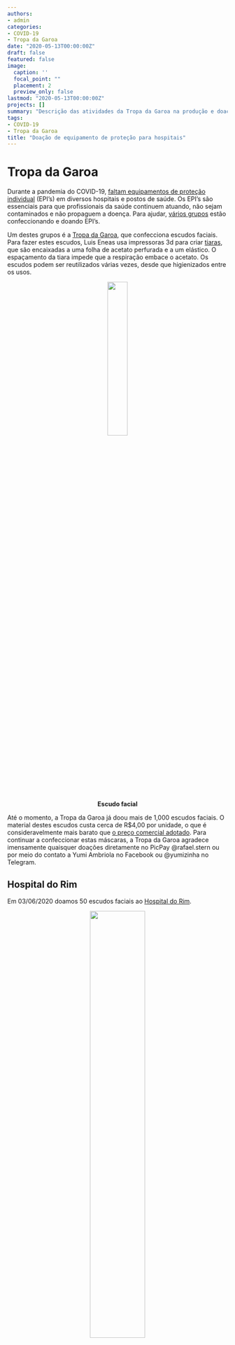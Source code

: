 ```yaml
---
authors:
- admin
categories:
- COVID-19
- Tropa da Garoa
date: "2020-05-13T00:00:00Z"
draft: false
featured: false
image:
  caption: ''
  focal_point: ""
  placement: 2
  preview_only: false
lastmod: "2020-05-13T00:00:00Z"
projects: []
summary: "Descrição das atividades da Tropa da Garoa na produção e doação de equipamentos de proteção individual durante a pandemia COVID-19."
tags:
- COVID-19
- Tropa da Garoa
title: "Doação de equipamento de proteção para hospitais"
---
```


# Tropa da Garoa

Durante a pandemia do COVID-19,
[faltam equipamentos de proteção individual](http://radardasaude.com.br/) (EPI's)
em diversos hospitais e postos de saúde.
Os EPI's são essenciais para que 
profissionais da saúde continuem atuando,
não sejam contaminados e não propaguem a doença.
Para ajudar, [vários grupos](https://maskmakers.com.br/sp/) 
estão confeccionando e
doando EPI's.

Um destes grupos é a 
[Tropa da Garoa](https://garoa.net.br/wiki/Tropa_da_Garoa), 
que confecciona escudos faciais.
Para fazer estes escudos,
Luis Eneas usa impressoras 3d para criar
[tiaras](http://e-nablebrasil.org/wp/impressaomontagem/),
que são encaixadas a uma 
folha de acetato perfurada e a um elástico.
O espaçamento da tiara impede que
a respiração embace o acetato.
Os escudos podem ser reutilizados várias vezes,
desde que higienizados entre os usos.

<p align="center"> 
![](./figures/garoa_shield.jpeg){width=30% height=30%}
</p>
<center> <b> Escudo facial </b> </center>

Até o momento, a Tropa da Garoa já doou
mais de 1,000 escudos faciais.
O material destes escudos custa
cerca de R\$4,00 por unidade, 
o que é consideravelmente mais barato
que [o preço comercial adotado](https://www.google.com/search?q=compra+escudo+facial&sxsrf=ALeKk03t40oyajuFZEMuEJkP23pmGqE5vg:1589388305927&source=lnms&tbm=shop&sa=X&ved=2ahUKEwjcwYnrpLHpAhWiB9QKHbyYCLcQ_AUoAnoECAsQBA&biw=1299&bih=588#spd=13666652357308234092).
Para continuar a confeccionar estas máscaras,
a Tropa da Garoa agradece imensamente 
quaisquer doações diretamente no PicPay 
\@rafael.stern ou por meio do contato 
a Yumi Ambriola no Facebook
ou \@yumizinha no Telegram.

## Hospital do Rim

Em 03/06/2020 doamos 50 escudos faciais
ao [Hospital do Rim](http://www.hrim.com.br/).

<p align="center"> 
![](./figures/garoa_2020_06_03.jpg){width=50% height=50%}
</p>

## Pronto Socorro municipal de Suzano

Em 02/06/2020 doamos 200 escudos faciais
ao [Pronto Socorro municipal de Suzano](https://www.facebook.com/pages/Pronto-Socorro-Municipal-de-Suzano/185213691557898).

<p align="center"> 
![](./figures/garoa_2020_06_02.jpg){width=50% height=50%}
</p>

## UBS Jardim Novo Pantanal

Em 01/06/2020 doamos 75 escudos faciais
ao [UBS Jardim Novo Pantanal](http://www.ossantacatarina.org.br/index.php/ubsesf-jardim-novo-pantanal-pedreira/).

<p align="center"> 
![](./figures/garoa_2020_06_01.jpg){width=50% height=50%}
</p>

## Montagem de escudos faciais

Em 30/05/2020 montamos
275 escudos faciais.

## Centro de Saúde Escola Geraldo de Paula Souza

Em 20/05/2020, doamos 30 escudos faciais
ao [Centro de Saúde Escola Geraldo de Paula Souza](http://www.fsp.usp.br/csegps/).

## Santa Casa de Santo Amaro

Em 19/05/2020, doamos 75 escudos faciais
à [UBS Hélio Moreira Sales](https://www.facebook.com/gruposheliomoreirasalles) e 25 escudos faciais à UBS Santa Madalena.

<p align="center"> 
![](./figures/garoa_2020_05_19.jpg){width=50% height=50%}
</p>

## Santa Casa de Santo Amaro

Em 18/05/2020, doamos 100 escudos faciais
ao [Santa Casa de Santo Amaro](https://santacasasantoamaro.org.br/).

<p align="center"> 
![](./figures/garoa_2020_05_18.jpg){width=50% height=50%}
</p>

## Instituto do Câncer

Em 16/05/2020, doamos 25 escudos faciais
ao [Instituto do Câncer](http://www.icesp.org.br/).

<p align="center"> 
![](./figures/garoa_2020_05_16_2.jpg){width=50% height=50%}
</p>

## Rede Coletiva de Apoio

Em 16/05/2020, doamos 10 escudos faciais
à [Rede Coletiva de Apoio](https://www.facebook.com/redecoletivadeapoio).

<p align="center"> 
![](./figures/garoa_2020_05_16_1.jpg){width=50% height=50%}
</p>

## Montagem de escudos faciais

Em 15/05/2020 montamos
270 escudos faciais.

<p align="center"> 
![](./figures/garoa_2020_05_15_1.jpeg){width=50% height=50%}
![](./figures/garoa_2020_05_15_2.jpeg){width=50% height=50%}
![](./figures/garoa_2020_05_15_3.jpeg){width=50% height=50%}
</p>

## UBS São Jorge

Em 08/05/2020, doamos 100 escudos faciais
à [Unidade Básica de Saúde Integrada Jardim São Jorge](http://www.ubsbrasil.org/sobre/ubs-jd-sao-jorge).

<p align="center"> 
![](./figures/garoa_2020_05_08.jpg){width=50% height=50%}
</p>

## Hospital da Polícia Militar

Em 08/05/2020, doamos 
150 escudos faciais ao Hospital da 
[Polícia Militar](http://www.policiamilitar.sp.gov.br/) (HPM).
Os escudos foram entregues a policiais militares,
que gentilmente levaram-nos ao HPM.

<p align="center"> 
![](./figures/garoa_2020_05_08_2.jpg){width=50% height=50%}
</p>

## Montagem de escudos faciais

Em 06/05/2020 montamos
250 escudos faciais.

<p align="center"> 
![](./figures/garoa_2020_05_06_0.jpeg){width=50% height=50%}
![](./figures/garoa_2020_05_06_2.jpeg){width=50% height=50%}
![](./figures/garoa_2020_05_06_1.jpeg){width=50% height=50%}
![](./figures/garoa_2020_05_06_3.jpeg){width=50% height=50%}
</p>

## Hospital Universitário da USP

Em 24/04/04 doamos 
115 escudos faciais ao
[Hospital Universitário](http://www.hu.usp.br/) da
[Universidade de São Paulo](https://www5.usp.br/).

<p align="center"> 
![](./figures/garoa_2020_04_24.jpeg){width=50% height=50%}
</p>

## Hospital Santa Casa de Cruzeiro

Em 24/04/04 doamos 
50 escudos faciais ao 
[Hospital Santa Casa de Cruzeiro](http://www.santacasacruzeiro.com.br/).

<p align="center"> 
![](./figures/garoa_2020_04_24_2.jpeg){width=50% height=50%}
</p>

## Montagem de escudos faciais

Em 23/04/2020 montamos 
no [Garoa Hacker Clube](https://garoa.net.br/)
165 escudos faciais.

<p align="center"> 
![](./figures/garoa_2020_04_23_1.jpg){width=50% height=50%}
![](./figures/garoa_2020_04_23_2.jpg){width=50% height=50%}
![](./figures/garoa_2020_04_23_3.jpg){width=50% height=50%}
![](./figures/garoa_2020_04_23_4.jpg){width=50% height=50%}
</p>

# Hospital do Servidor Público

Em 08/04/2020 doamos 
70 escudos faciais ao 
[Instituto de Assistência Médica ao Servidor Público Estadual](http://www.iamspe.sp.gov.br/).

<p align="center"> 
![](./figures/garoa_2020_04_08_3.jpeg){width=50% height=50%}
</p>

# Montagem de escudos faciais

Em 08/04/2020 [montamos 
70 escudos faciais](http://www.tjsp.jus.br/Noticias/Noticia?codigoNoticia=60869).

<p align="center"> 
![](./figures/garoa_2020_04_08_2.jpeg){width=50% height=50%}
![](./figures/garoa_2020_04_08_1.jpg){width=50% height=50%}
</p>

